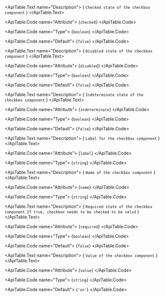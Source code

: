 <ApiTable id="property-checked">
  <ApiTable.PropertyHeader name="checked" singleFramework="">
  </ApiTable.PropertyHeader>

  <ApiTable.Text name="Description">
    { `Checked state of the checkbox component` }
  </ApiTable.Text>

  <ApiTable.Code name="Attribute">
    {`checked`}
  </ApiTable.Code>

  <ApiTable.Code name="Type">
   {`boolean`}
  </ApiTable.Code>

  <ApiTable.Code name="Default">
    {`false`}
  </ApiTable.Code>

</ApiTable>
<ApiTable id="property-disabled">
  <ApiTable.PropertyHeader name="disabled" singleFramework="">
  </ApiTable.PropertyHeader>

  <ApiTable.Text name="Description">
    { `Disabled state of the checkbox component` }
  </ApiTable.Text>

  <ApiTable.Code name="Attribute">
    {`disabled`}
  </ApiTable.Code>

  <ApiTable.Code name="Type">
   {`boolean`}
  </ApiTable.Code>

  <ApiTable.Code name="Default">
    {`false`}
  </ApiTable.Code>

</ApiTable>
<ApiTable id="property-indeterminate">
  <ApiTable.PropertyHeader name="indeterminate" singleFramework="">
  </ApiTable.PropertyHeader>

  <ApiTable.Text name="Description">
    { `Indeterminate state of the checkbox component` }
  </ApiTable.Text>

  <ApiTable.Code name="Attribute">
    {`indeterminate`}
  </ApiTable.Code>

  <ApiTable.Code name="Type">
   {`boolean`}
  </ApiTable.Code>

  <ApiTable.Code name="Default">
    {`false`}
  </ApiTable.Code>

</ApiTable>
<ApiTable id="property-label">
  <ApiTable.PropertyHeader name="label" singleFramework="">
  </ApiTable.PropertyHeader>

  <ApiTable.Text name="Description">
    { `Label for the checkbox component` }
  </ApiTable.Text>

  <ApiTable.Code name="Attribute">
    {`label`}
  </ApiTable.Code>

  <ApiTable.Code name="Type">
   {`string`}
  </ApiTable.Code>


</ApiTable>
<ApiTable id="property-name">
  <ApiTable.PropertyHeader name="name" singleFramework="">
  </ApiTable.PropertyHeader>

  <ApiTable.Text name="Description">
    { `Name of the checkbox component` }
  </ApiTable.Text>

  <ApiTable.Code name="Attribute">
    {`name`}
  </ApiTable.Code>

  <ApiTable.Code name="Type">
   {`string`}
  </ApiTable.Code>


</ApiTable>
<ApiTable id="property-required">
  <ApiTable.PropertyHeader name="required" singleFramework="">
  </ApiTable.PropertyHeader>

  <ApiTable.Text name="Description">
    { `Required state of the checkbox component.If true, checkbox needs to be checked to be valid` }
  </ApiTable.Text>

  <ApiTable.Code name="Attribute">
    {`required`}
  </ApiTable.Code>

  <ApiTable.Code name="Type">
   {`boolean`}
  </ApiTable.Code>

  <ApiTable.Code name="Default">
    {`false`}
  </ApiTable.Code>

</ApiTable>
<ApiTable id="property-value">
  <ApiTable.PropertyHeader name="value" singleFramework="">
  </ApiTable.PropertyHeader>

  <ApiTable.Text name="Description">
    { `Value of the checkbox component` }
  </ApiTable.Text>

  <ApiTable.Code name="Attribute">
    {`value`}
  </ApiTable.Code>

  <ApiTable.Code name="Type">
   {`string`}
  </ApiTable.Code>

  <ApiTable.Code name="Default">
    {`'on'`}
  </ApiTable.Code>

</ApiTable>
